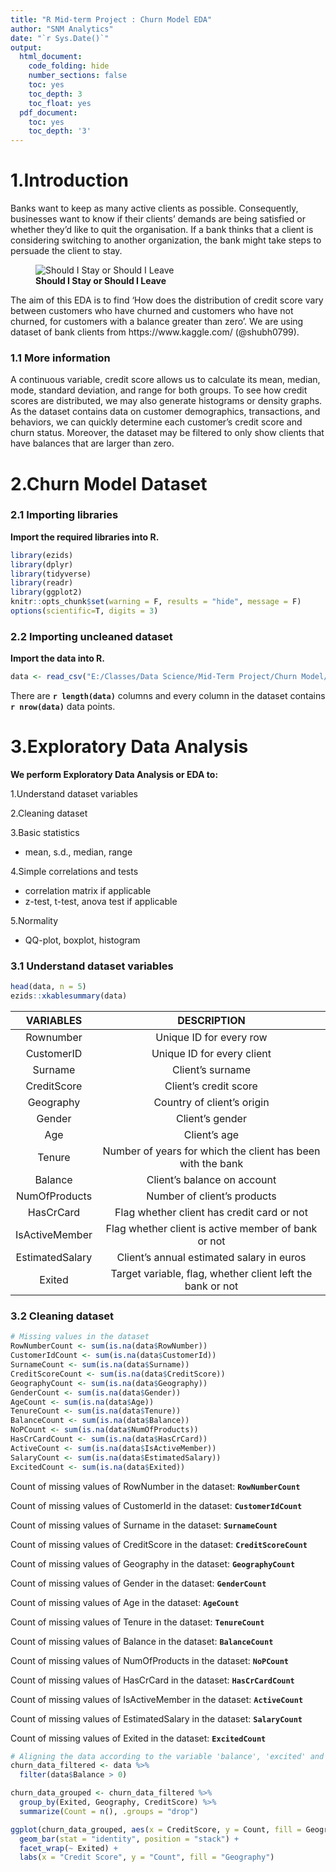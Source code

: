 ---
title: "R Mid-term Project : Churn Model EDA"
author: "SNM Analytics"
date: "`r Sys.Date()`"
output:
  html_document:
    code_folding: hide
    number_sections: false
    toc: yes
    toc_depth: 3
    toc_float: yes
  pdf_document:
    toc: yes
    toc_depth: '3'
---

# 1.Introduction

Banks want to keep as many active clients as possible. Consequently, businesses want to know if their clients' demands are being satisfied or whether they'd like to quit the organisation. If a bank thinks that a client is considering switching to another organization, the bank might take steps to persuade the client to stay.


![**Should I Stay or Should I Leave**](E:\Classes\Data Science\Mid-Term Project\Churn Model\Customer-Churn.png)


The aim of this EDA is to find 'How does the distribution of credit score vary between customers who have churned and customers who have not churned, for customers with a balance greater than zero'. We are using dataset of bank clients from https://www.kaggle.com/ (@shubh0799).

### 1.1 More information

A continuous variable, credit score allows us to calculate its mean, median, mode, standard deviation, and range for both groups. To see how credit scores are distributed, we may also generate histograms or density graphs. As the dataset contains data on customer demographics, transactions, and behaviors, we can quickly determine each customer's credit score and churn status. Moreover, the dataset may be filtered to only show clients that have balances that are larger than zero.

# 2.Churn Model Dataset

### 2.1 Importing libraries


**Import the required libraries into R.**

```{r, results='markup', warning=FALSE}
library(ezids)
library(dplyr)
library(tidyverse)
library(readr)
library(ggplot2)
knitr::opts_chunk$set(warning = F, results = "hide", message = F)
options(scientific=T, digits = 3) 
```
### 2.2 Importing uncleaned dataset


**Import the data into R.**

```{r, results='markup'}

data <- read_csv("E:/Classes/Data Science/Mid-Term Project/Churn Model/Data.csv")

```

There are **`r length(data)`** columns and every column in the dataset contains **`r nrow(data)`** data points.

# 3.Exploratory Data Analysis


**We perform Exploratory Data Analysis or EDA to:**

1.Understand dataset variables


2.Cleaning dataset 


3.Basic statistics

  + mean, s.d., median, range


4.Simple correlations and tests

  + correlation matrix if applicable
  + z-test, t-test, anova test if applicable


5.Normality

  + QQ-plot, boxplot, histogram

### 3.1 Understand dataset variables

```{r}
head(data, n = 5)
ezids::xkablesummary(data)
```

VARIABLES | DESCRIPTION
:-: | :-:
Rownumber | Unique ID for every row
CustomerID | Unique ID for every client
Surname | Client's surname
CreditScore | Client's credit score
Geography | Country of client's origin
Gender | Client's gender
Age | Client's age
Tenure | Number of years for which the client has been with the bank
Balance | Client's balance on account
NumOfProducts | Number of client's products
HasCrCard | Flag whether client has credit card or not
IsActiveMember | Flag whether client is active member of bank or not
EstimatedSalary | Client's annual estimated salary in euros
Exited | Target variable, flag, whether client left the bank or not

### 3.2 Cleaning dataset

```{r}
# Missing values in the dataset
RowNumberCount <- sum(is.na(data$RowNumber))
CustomerIdCount <- sum(is.na(data$CustomerId))
SurnameCount <- sum(is.na(data$Surname))
CreditScoreCount <- sum(is.na(data$CreditScore))
GeographyCount <- sum(is.na(data$Geography))
GenderCount <- sum(is.na(data$Gender))
AgeCount <- sum(is.na(data$Age))
TenureCount <- sum(is.na(data$Tenure))
BalanceCount <- sum(is.na(data$Balance))
NoPCount <- sum(is.na(data$NumOfProducts))
HasCrCardCount <- sum(is.na(data$HasCrCard))
ActiveCount <- sum(is.na(data$IsActiveMember))
SalaryCount <- sum(is.na(data$EstimatedSalary))
ExcitedCount <- sum(is.na(data$Exited))
```
Count of missing values of RowNumber in the dataset: **`RowNumberCount`**

Count of missing values of CustomerId in the dataset: **`CustomerIdCount`**

Count of missing values of Surname in the dataset: **`SurnameCount`**

Count of missing values of CreditScore in the dataset: **`CreditScoreCount`**

Count of missing values of Geography in the dataset: **`GeographyCount`**

Count of missing values of Gender in the dataset: **`GenderCount`**

Count of missing values of Age in the dataset: **`AgeCount`**

Count of missing values of Tenure in the dataset: **`TenureCount`**

Count of missing values of Balance in the dataset: **`BalanceCount`**

Count of missing values of NumOfProducts in the dataset: **`NoPCount`**

Count of missing values of HasCrCard in the dataset: **`HasCrCardCount`**

Count of missing values of IsActiveMember in the dataset: **`ActiveCount`**

Count of missing values of EstimatedSalary in the dataset: **`SalaryCount`**

Count of missing values of Exited in the dataset: **`ExcitedCount`**


```{r}
# Aligning the data according to the variable 'balance', 'excited' and 'Geography'
churn_data_filtered <- data %>%
  filter(data$Balance > 0)

```


```{r}
churn_data_grouped <- churn_data_filtered %>%
  group_by(Exited, Geography, CreditScore) %>%
  summarize(Count = n(), .groups = "drop")

```

```{r}
ggplot(churn_data_grouped, aes(x = CreditScore, y = Count, fill = Geography)) +
  geom_bar(stat = "identity", position = "stack") +
  facet_wrap(~ Exited) +
  labs(x = "Credit Score", y = "Count", fill = "Geography")
```














